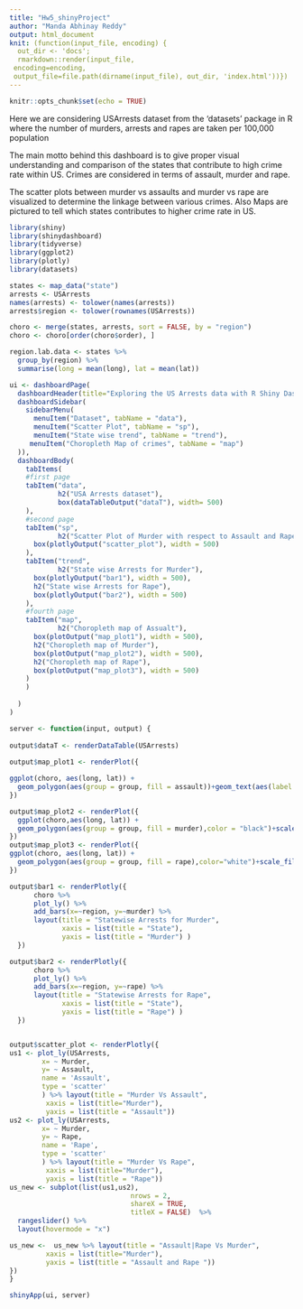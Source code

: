 ```yaml
---
title: "Hw5_shinyProject"
author: "Manda Abhinay Reddy"
output: html_document
knit: (function(input_file, encoding) {
  out_dir <- 'docs';
  rmarkdown::render(input_file,
 encoding=encoding,
 output_file=file.path(dirname(input_file), out_dir, 'index.html'))})
---
```


```r
knitr::opts_chunk$set(echo = TRUE)
```

Here we are considering USArrests dataset from the ‘datasets’ package in R where the number of murders, arrests and rapes are taken per 100,000 population

The main motto behind this dashboard is to give proper visual understanding and comparison of the states that contribute to high crime rate within US. Crimes are considered in terms of assault, murder and rape.

The scatter plots between murder vs assaults and murder vs rape are visualized to determine the linkage between various crimes. Also Maps are pictured to tell which states contributes to higher crime rate in US.

```r
library(shiny)
library(shinydashboard)
library(tidyverse)
library(ggplot2)
library(plotly)
library(datasets)

states <- map_data("state")
arrests <- USArrests
names(arrests) <- tolower(names(arrests))
arrests$region <- tolower(rownames(USArrests))

choro <- merge(states, arrests, sort = FALSE, by = "region")
choro <- choro[order(choro$order), ]

region.lab.data <- states %>%
  group_by(region) %>%
  summarise(long = mean(long), lat = mean(lat))

ui <- dashboardPage(
  dashboardHeader(title="Exploring the US Arrests data with R Shiny Dashboard", titleWidth = 650),
  dashboardSidebar(
    sidebarMenu(
      menuItem("Dataset", tabName = "data"),
      menuItem("Scatter Plot", tabName = "sp"),
      menuItem("State wise trend", tabName = "trend"),
     menuItem("Choropleth Map of crimes", tabName = "map")
  )),
  dashboardBody(
    tabItems(
    #first page
    tabItem("data",
            h2("USA Arrests dataset"),
            box(dataTableOutput("dataT"), width= 500)
    ),
    #second page
    tabItem("sp",
            h2("Scatter Plot of Murder with respect to Assault and Rape"),
      box(plotlyOutput("scatter_plot"), width = 500)
    ),
    tabItem("trend",
            h2("State wise Arrests for Murder"),
      box(plotlyOutput("bar1"), width = 500),
      h2("State wise Arrests for Rape"),
      box(plotlyOutput("bar2"), width = 500)
    ),
    #fourth page
    tabItem("map",
            h2("Choropleth map of Assualt"),
      box(plotOutput("map_plot1"), width = 500),
      h2("Choropleth map of Murder"),
      box(plotOutput("map_plot2"), width = 500),
      h2("Choropleth map of Rape"),
      box(plotOutput("map_plot3"), width = 500)
    )
    )
    
  )
)

server <- function(input, output) {
  
output$dataT <- renderDataTable(USArrests)
 
output$map_plot1 <- renderPlot({

ggplot(choro, aes(long, lat)) +
  geom_polygon(aes(group = group, fill = assault))+geom_text(aes(label = region), data = region.lab.data,size = 2, hjust = 0.5)
})

output$map_plot2 <- renderPlot({
  ggplot(choro,aes(long, lat)) +
  geom_polygon(aes(group = group, fill = murder),color = "black")+scale_fill_gradient(low = "yellow", high = "Red")+geom_text(aes(label = region), data = region.lab.data,size = 2, hjust = 0.5)
})
output$map_plot3 <- renderPlot({
ggplot(choro, aes(long, lat)) +
  geom_polygon(aes(group = group, fill = rape),color="white")+scale_fill_gradient(low = "blue", high = "red")+geom_text(aes(label = region), data = region.lab.data,size = 2, hjust = 0.5)
})

output$bar1 <- renderPlotly({
      choro %>% 
      plot_ly() %>% 
      add_bars(x=~region, y=~murder) %>% 
      layout(title = "Statewise Arrests for Murder",
             xaxis = list(title = "State"),
             yaxis = list(title = "Murder") )
  })

output$bar2 <- renderPlotly({
      choro %>% 
      plot_ly() %>% 
      add_bars(x=~region, y=~rape) %>% 
      layout(title = "Statewise Arrests for Rape",
             xaxis = list(title = "State"),
             yaxis = list(title = "Rape") )
  })


output$scatter_plot <- renderPlotly({
us1 <- plot_ly(USArrests, 
        x= ~ Murder,
        y= ~ Assault,
        name = 'Assault',
        type = 'scatter'
        ) %>% layout(title = "Murder Vs Assault",
         xaxis = list(title="Murder"),
         yaxis = list(title = "Assault"))
us2 <- plot_ly(USArrests, 
        x= ~ Murder,
        y= ~ Rape,
        name = 'Rape',
        type = 'scatter'
        ) %>% layout(title = "Murder Vs Rape",
         xaxis = list(title="Murder"),
         yaxis = list(title = "Rape"))
us_new <- subplot(list(us1,us2),
                              nrows = 2, 
                              shareX = TRUE,
                              titleX = FALSE)  %>%
  rangeslider() %>%
  layout(hovermode = "x")

us_new <-  us_new %>% layout(title = "Assault|Rape Vs Murder",
         xaxis = list(title="Murder"),
         yaxis = list(title = "Assault and Rape "))
})
}

shinyApp(ui, server)
```







